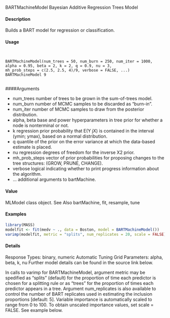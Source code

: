 BARTMachineModel Bayesian Additive Regression Trees Model

#### Description

Builds a BART model for regression or classification.

#### Usage
<pre><code>

BARTMachineModel(num_trees = 50, num_burn = 250, num_iter = 1000,
alpha = 0.95, beta = 2, k = 2, q = 0.9, nu = 3,
mh_prob_steps = c(2.5, 2.5, 4)/9, verbose = FALSE, ...)
BARTMachineModel 9

</code></pre>
####Arguments

* num_trees number of trees to be grown in the sum-of-trees model.
* num_burn number of MCMC samples to be discarded as "burn-in".
* num_iter number of MCMC samples to draw from the posterior distribution.
* alpha, beta base and power hyperparameters in tree prior for whether a node is nonterminal or not.
* k regression prior probability that E(Y jX) is contained in the interval (ymin; ymax), based on a normal distribution.
* q quantile of the prior on the error variance at which the data-based estimate is placed.
* nu regression degrees of freedom for the inverse X2 prior.
* mh_prob_steps vector of prior probabilities for proposing changes to the tree structures: (GROW, PRUNE, CHANGE).
* verbose logical indicating whether to print progress information about the algorithm.
* ... additional arguments to bartMachine.


#### Value

MLModel class object.
See Also
bartMachine, fit, resample, tune

#### Examples
```r

library(MASS)
modelfit <- fit(medv ~ ., data = Boston, model = BARTMachineModel())
varimp(modelfit, metric = "splits", num_replicates = 20, scale = FALSE)
```

#### Details
Response Types: binary, numeric
Automatic Tuning Grid Parameters: alpha, beta, k, nu
Further model details can be found in the source link below.

In calls to varimp for BARTMachineModel, argument metric may be spedified as "splits" (default) for the proportion of time each predictor is chosen for a splitting rule or as "trees" for the proportion of times each predictor appears in a tree. Argument num_replicates is also available to control the number of BART replicates used in estimating the inclusion proportions [default: 5].
Variable importance is automatically scaled to range from 0 to 100. To obtain unscaled importance
values, set scale = FALSE. See example below.
